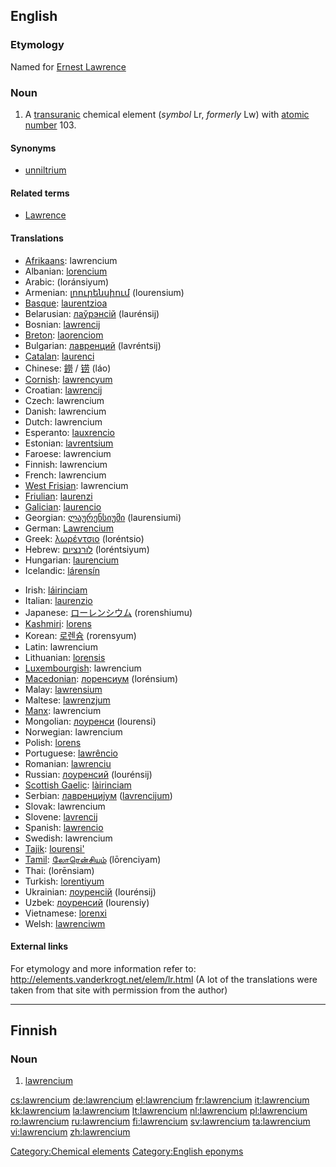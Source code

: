 {{also|Lawrencium}}
==English==
{{elements|Lr|nobelium|No|rutherfordium|Rf}}

===Etymology===
Named for [[w:Ernest Lawrence|Ernest Lawrence]]

===Noun===
{{en-noun|-}}
{{wikipedia}}

# A [[transuranic]] chemical element (''symbol'' Lr, ''formerly'' Lw) with [[atomic number]] 103.

====Synonyms====
* [[unniltrium]]

====Related terms====
* [[w:Ernest Lawrence|Lawrence]]

====Translations====
{{top}}
* [[Afrikaans]]: lawrencium
* Albanian: [[lorencium]]
* Arabic: {{Arab|[[لورنسيوم]]}} (loránsiyum) {{m}}
* Armenian: [[լոուրենսիում]] (lourensium)
* [[Basque]]: [[laurentzioa]]
* Belarusian: [[лаўрэнсiй]] (laurénsij) {{m}}
* Bosnian: [[lawrencij]]
* [[Breton]]: [[laorenciom]]
* Bulgarian: [[лавренций]] (lavréntsij) {{m}}
* [[Catalan]]: [[laurenci]]
* Chinese: [[鐒]] / [[铹]] (láo)
* [[Cornish]]: [[lawrencyum]]
* Croatian: [[lawrencij]]
* Czech: lawrencium
* Danish: lawrencium
* Dutch: lawrencium {{n}}
* Esperanto: [[lauxrencio]]
* Estonian: [[lavrentsium]]
* Faroese: lawrencium
* Finnish: lawrencium
* French: lawrencium {{m}}
* [[West Frisian]]: lawrencium
* [[Friulian]]: [[laurenzi]]
* [[Galician]]: [[laurencio]]
* Georgian: [[ლაურენსიუმი]] (laurensiumi)
* German: [[Lawrencium]] {{n}}
* Greek: [[λωρέντσιο]] (loréntsio) {{n}}
* Hebrew: [[לורנציום]] (loréntsiyum)
* Hungarian: [[laurencium]]
* Icelandic: [[lárensín]]
{{mid}}
* Irish: [[láirinciam]]
* Italian: [[laurenzio]] {{m}}
* Japanese: [[ローレンシウム]] (rorenshiumu)
* [[Kashmiri]]: [[lorens]]
* Korean: [[로렌슘]] (rorensyum)
* Latin: lawrencium
* Lithuanian: [[lorensis]]
* [[Luxembourgish]]: lawrencium
* [[Macedonian]]: [[лоренсиум]] (lorénsium) {{m}}
* Malay: [[lawrensium]]
* Maltese: [[lawrenzjum]]
* [[Manx]]: lawrencium
* Mongolian: [[лоуренси]] (lourensi)
* Norwegian: lawrencium
* Polish: [[lorens]] {{m}}
* Portuguese: [[lawrêncio]] {{m}}
* Romanian: [[lawrenciu]] {{n}}
* Russian: [[лоуренсий]] (lourénsij) {{m}}
* [[Scottish Gaelic]]: [[làirinciam]]
* Serbian: [[лавренциjум]] ([[lavrencijum]]) {{m}}
* Slovak: lawrencium
* Slovene: [[lavrencij]]
* Spanish: [[lawrencio]] {{m}}
* Swedish: lawrencium
* [[Tajik]]: [[lourensi']]
* [[Tamil]]: [[லோரென்சியம்]] (lōrenciyam)
* Thai: {{Thai|[[ลอร์เรนเซียม]]}} (lorēnsiam)
* Turkish: [[lorentiyum]]
* Ukrainian: [[лоуренсiй]] (lourénsij) {{m}}
* Uzbek: [[лоуренсий]] (lourensiy)
* Vietnamese: [[lorenxi]]
* Welsh: [[lawrenciwm]]
{{bottom}}

====External links====
For etymology and more information refer to:
http://elements.vanderkrogt.net/elem/lr.html
(A lot of the translations were taken from that site with permission from the author)

<!--SOED-->

[[Category:Chemical elements]]
[[Category:English eponyms]]

----

==Finnish==
{{wikipedia|lang=fi}}

===Noun===
{{fi-noun}}

# {{element|lang=fi}} [[#English|lawrencium]]

[[cs:lawrencium]]
[[de:lawrencium]]
[[el:lawrencium]]
[[fr:lawrencium]]
[[it:lawrencium]]
[[kk:lawrencium]]
[[la:lawrencium]]
[[lt:lawrencium]]
[[nl:lawrencium]]
[[pl:lawrencium]]
[[ro:lawrencium]]
[[ru:lawrencium]]
[[fi:lawrencium]]
[[sv:lawrencium]]
[[ta:lawrencium]]
[[vi:lawrencium]]
[[zh:lawrencium]]